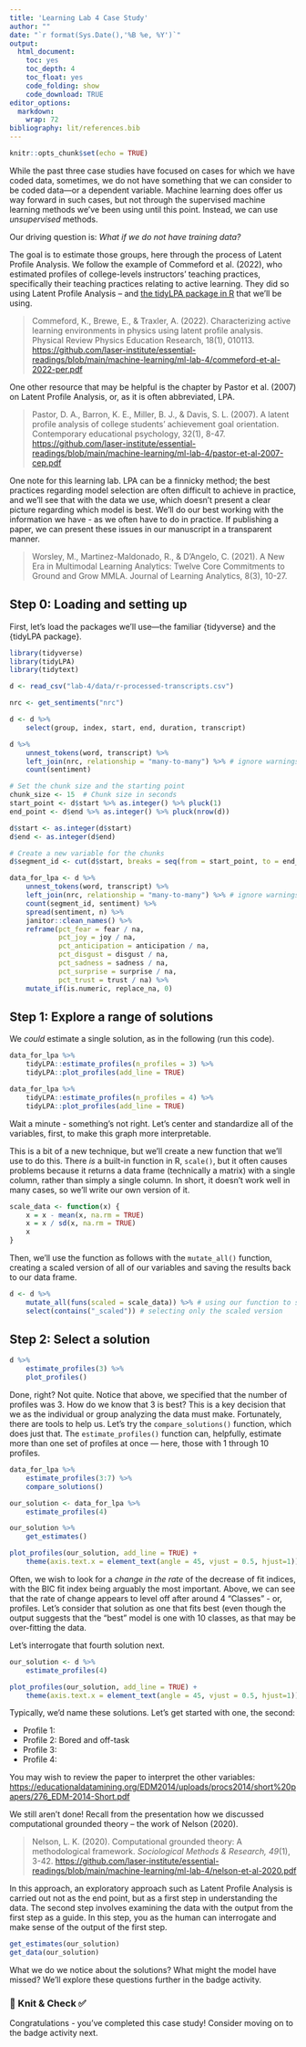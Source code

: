 ```yaml
---
title: 'Learning Lab 4 Case Study'
author: ""
date: "`r format(Sys.Date(),'%B %e, %Y')`"
output:
  html_document:
    toc: yes
    toc_depth: 4
    toc_float: yes
    code_folding: show
    code_download: TRUE
editor_options:
  markdown:
    wrap: 72
bibliography: lit/references.bib
---
```


```r
knitr::opts_chunk$set(echo = TRUE)
```

While the past three case studies have focused on cases for which we
have coded data, sometimes, we do not have something that we can consider to be coded data---or a
dependent variable. Machine learning does offer us way forward in such
cases, but not through the supervised machine learning methods we've
been using until this point. Instead, we can use *unsupervised* methods.

Our driving question is: *What if we do not have training data?*

The goal is to estimate those groups, here through the process of Latent
Profile Analysis. We follow the example of Commeford et al. (2022), who
estimated profiles of college-levels instructors' teaching practices,
specifically their teaching practices relating to active learning. They
did so using Latent Profile Analysis -- and [the tidyLPA package in
R](https://data-edu.github.io/tidyLPA/index.html) that we'll be using.

> Commeford, K., Brewe, E., & Traxler, A. (2022). Characterizing active
> learning environments in physics using latent profile analysis.
> Physical Review Physics Education Research, 18(1), 010113.
> <https://github.com/laser-institute/essential-readings/blob/main/machine-learning/ml-lab-4/commeford-et-al-2022-per.pdf>

One other resource that may be helpful is the chapter by Pastor et al.
(2007) on Latent Profile Analysis, or, as it is often abbreviated, LPA.

> Pastor, D. A., Barron, K. E., Miller, B. J., & Davis, S. L. (2007). A
> latent profile analysis of college students' achievement goal
> orientation. Contemporary educational psychology, 32(1), 8-47.
> <https://github.com/laser-institute/essential-readings/blob/main/machine-learning/ml-lab-4/pastor-et-al-2007-cep.pdf>

One note for this learning lab. LPA can be a finnicky method; the best
practices regarding model selection are often difficult to achieve in
practice, and we'll see that with the data we use, which doesn't present
a clear picture regarding which model is best. We'll do our best working
with the information we have - as we often have to do in practice. If
publishing a paper, we can present these issues in our manuscript in a
transparent manner.

> Worsley, M., Martinez-Maldonado, R., & D'Angelo, C. (2021). A New Era in Multimodal Learning Analytics: Twelve Core Commitments to Ground and Grow MMLA. Journal of Learning Analytics, 8(3), 10-27.

## Step 0: Loading and setting up

First, let's load the packages we'll use---the familiar {tidyverse} and
the {tidyLPA package}.

```r
library(tidyverse)
library(tidyLPA)
library(tidytext)
```

```r
d <- read_csv("lab-4/data/r-processed-transcripts.csv")

nrc <- get_sentiments("nrc")

d <- d %>% 
    select(group, index, start, end, duration, transcript)

d %>% 
    unnest_tokens(word, transcript) %>%
    left_join(nrc, relationship = "many-to-many") %>% # ignore warnings
    count(sentiment)

# Set the chunk size and the starting point
chunk_size <- 15  # Chunk size in seconds
start_point <- d$start %>% as.integer() %>% pluck(1)
end_point <- d$end %>% as.integer() %>% pluck(nrow(d))

d$start <- as.integer(d$start)
d$end <- as.integer(d$end)

# Create a new variable for the chunks
d$segment_id <- cut(d$start, breaks = seq(from = start_point, to = end_point, by = chunk_size))

data_for_lpa <- d %>% 
    unnest_tokens(word, transcript) %>% 
    left_join(nrc, relationship = "many-to-many") %>% # ignore warnings
    count(segment_id, sentiment) %>% 
    spread(sentiment, n) %>% 
    janitor::clean_names() %>% 
    reframe(pct_fear = fear / na,
            pct_joy = joy / na,
            pct_anticipation = anticipation / na,
            pct_disgust = disgust / na,
            pct_sadness = sadness / na,
            pct_surprise = surprise / na,
            pct_trust = trust / na) %>% 
    mutate_if(is.numeric, replace_na, 0)
```

## Step 1: Explore a range of solutions

We *could* estimate a single solution, as in the following (run this
code).

```r

data_for_lpa %>% 
    tidyLPA::estimate_profiles(n_profiles = 3) %>% 
    tidyLPA::plot_profiles(add_line = TRUE)

data_for_lpa %>% 
    tidyLPA::estimate_profiles(n_profiles = 4) %>% 
    tidyLPA::plot_profiles(add_line = TRUE)
```

Wait a minute - something's not right. Let's center and standardize all
of the variables, first, to make this graph more interpretable.

This is a bit of a new technique, but we'll create a new function that
we'll use to do this. There *is* a built-in function in R, `scale()`,
but it often causes problems because it returns a data frame
(technically a matrix) with a single column, rather than simply a single
column. In short, it doesn't work well in many cases, so we'll write our
own version of it.

```r
scale_data <- function(x) {
    x = x - mean(x, na.rm = TRUE)
    x = x / sd(x, na.rm = TRUE)
    x
}
```

Then, we'll use the function as follows with the `mutate_all()`
function, creating a scaled version of all of our variables and saving
the results back to our data frame.

```r
d <- d %>%
    mutate_all(funs(scaled = scale_data)) %>% # using our function to scale all of the varialbves
    select(contains("_scaled")) # selecting only the scaled version
```

## Step 2: Select a solution

```r
d %>%
    estimate_profiles(3) %>% 
    plot_profiles()
```

Done, right? Not quite. Notice that above, we specified that the number
of profiles was 3. How do we know that 3 is best? This is a key decision
that we as the individual or group analyzing the data must make.
Fortunately, there are tools to help us. Let's try the
`compare_solutions()` function, which does just that. The
`estimate_profiles()` function can, helpfully, estimate more than one
set of profiles at once --- here, those with 1 through 10 profiles.

```r

data_for_lpa %>%
    estimate_profiles(3:7) %>% 
    compare_solutions()

our_solution <- data_for_lpa %>%
    estimate_profiles(4)

our_solution %>% 
    get_estimates()

plot_profiles(our_solution, add_line = TRUE) +
    theme(axis.text.x = element_text(angle = 45, vjust = 0.5, hjust=1)) # this rotates the x-axis labels to make them easier to read
```

Often, we wish to look for a *change in the rate* of the decrease of fit
indices, with the BIC fit index being arguably the most important.
Above, we can see that the rate of change appears to level off after
around 4 "Classes" - or, profiles. Let's consider that solution as one
that fits best (even though the output suggests that the "best" model is
one with 10 classes, as that may be over-fitting the data.

Let's interrogate that fourth solution next.

```r
our_solution <- d %>%
    estimate_profiles(4)

plot_profiles(our_solution, add_line = TRUE) +
    theme(axis.text.x = element_text(angle = 45, vjust = 0.5, hjust=1)) # this rotates the x-axis labels to make them easier to read
```

Typically, we'd name these solutions. Let's get started with one, the
second:

-   Profile 1:
-   Profile 2: Bored and off-task
-   Profile 3:
-   Profile 4:

You may wish to review the paper to interpret the other variables:
<https://educationaldatamining.org/EDM2014/uploads/procs2014/short%20papers/276_EDM-2014-Short.pdf>

We still aren't done! Recall from the presentation how we discussed
computational grounded theory -- the work of Nelson (2020).

> Nelson, L. K. (2020). Computational grounded theory: A methodological
> framework. *Sociological Methods & Research, 49*(1), 3-42.
> <https://github.com/laser-institute/essential-readings/blob/main/machine-learning/ml-lab-4/nelson-et-al-2020.pdf>

In this approach, an exploratory approach such as Latent Profile
Analysis is carried out not as the end point, but as a first step in
understanding the data. The second step involves examining the data with
the output from the first step as a guide. In this step, you as the
human can interrogate and make sense of the output of the first step.

```r
get_estimates(our_solution)
get_data(our_solution)
```

What we do we notice about the solutions? What might the model have
missed? We'll explore these questions further in the badge activity.

### 🧶 Knit & Check ✅

Congratulations - you've completed this case study! Consider moving on
to the badge activity next.
